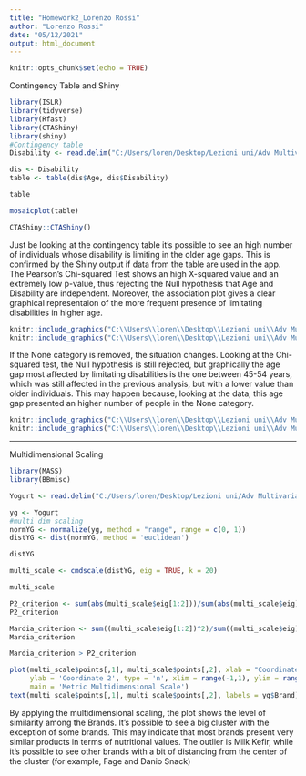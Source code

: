 ---
title: "Homework2_Lorenzo Rossi"
author: "Lorenzo Rossi"
date: "05/12/2021"
output: html_document
---

```{r setup, include=FALSE}
knitr::opts_chunk$set(echo = TRUE)
```

Contingency Table and Shiny

```{r cars, echo=TRUE}
library(ISLR)
library(tidyverse)
library(Rfast)
library(CTAShiny)
library(shiny)
#Contingency table
Disability <- read.delim("C:/Users/loren/Desktop/Lezioni uni/Adv Multivariate Statistics/R practise/Disability.csv")

dis <- Disability
table <- table(dis$Age, dis$Disability)

table

mosaicplot(table)

CTAShiny::CTAShiny()

```
Just be looking at the contingency table it's possible to see an high number of individuals whose disability is limiting in the older age gaps. This is confirmed by the Shiny output if data from the table are used in the app. The Pearson's Chi-squared Test shows an high X-squared value and an extremely low p-value, thus rejecting the Null hypothesis that Age and Disability are independent. Moreover, the association plot gives a clear graphical representaion of the more frequent presence of limitating disabilities in higher age.

```{r pressure, echo=FALSE, fig.cap="Shiny output 1", out.width=}
knitr::include_graphics("C:\\Users\\loren\\Desktop\\Lezioni uni\\Adv Multivariate Statistics\\R practise\\Screenshot 2021-12-06 001954.jpg")
knitr::include_graphics("C:\\Users\\loren\\Desktop\\Lezioni uni\\Adv Multivariate Statistics\\R practise\\Screenshot 2021-12-06 001926.jpg")
```

If the None category is removed, the situation changes. Looking at the Chi-squared test, the Null hypothesis is still rejected, but graphically the age gap most affected by limitating disabilities is the one between 45-54 years, which was still affected in the previous analysis, but with a lower value than older individuals. This may happen because, looking at the data, this age gap presented an higher number of people in the None category.

```{r pressure, echo=FALSE, fig.cap="Shiny output 2", out.width = '100%'}
knitr::include_graphics("C:\\Users\\loren\\Desktop\\Lezioni uni\\Adv Multivariate Statistics\\R practise\\Screenshot 2021-12-06 002259.jpg")
knitr::include_graphics("C:\\Users\\loren\\Desktop\\Lezioni uni\\Adv Multivariate Statistics\\R practise\\Screenshot 2021-12-06 002352.jpg")
```

---
Multidimensional Scaling

```{r pressure, echo=TRUE}
library(MASS)
library(BBmisc)

Yogurt <- read.delim("C:/Users/loren/Desktop/Lezioni uni/Adv Multivariate Statistics/R practise/Yogurt.csv")

yg <- Yogurt
#multi dim scaling
normYG <- normalize(yg, method = "range", range = c(0, 1))
distYG <- dist(normYG, method = 'euclidean')

distYG

multi_scale <- cmdscale(distYG, eig = TRUE, k = 20)

multi_scale

P2_criterion <- sum(abs(multi_scale$eig[1:2]))/sum(abs(multi_scale$eig))
P2_criterion

Mardia_criterion <- sum((multi_scale$eig[1:2])^2)/sum((multi_scale$eig)^2)
Mardia_criterion

Mardia_criterion > P2_criterion 

plot(multi_scale$points[,1], multi_scale$points[,2], xlab = "Coordinate 1", 
     ylab = 'Coordinate 2', type = 'n', xlim = range(-1,1), ylim = range(-1,1),
     main = 'Metric Multidimensional Scale') 
text(multi_scale$points[,1], multi_scale$points[,2], labels = yg$Brand)
```

By applying the multidimensional scaling, the plot shows the level of similarity among the Brands. It's possible to see a big cluster with the exception of some brands. This may indicate that most brands present very similar products in terms of nutritional values. The outlier is Milk Kefir, while it's possible to see other brands with a bit of distancing from the center of the cluster (for example, Fage and Danio Snack)

